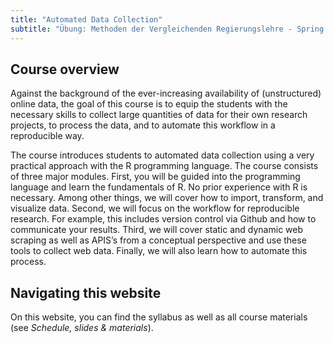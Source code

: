 ```yaml
---
title: "Automated Data Collection"
subtitle: "Übung: Methoden der Vergleichenden Regierungslehre - Spring 2024"
---
```


## **Course overview**

Against the background of the ever-increasing availability of (unstructured) online data, the goal of this course is to equip the students with the necessary skills to collect large quantities of data for their own research projects, to process the data, and to automate this workflow in a reproducible way.

The course introduces students to automated data collection using a very practical approach with the R programming language. The course consists of three major modules. First, you will be guided into the programming language and learn the fundamentals of R. No prior experience with R is necessary. Among other things, we will cover how to import, transform, and visualize data. Second, we will focus on the workflow for reproducible research. For example, this includes version control via Github and how to communicate your results. Third, we will cover static and dynamic web scraping as well as APIS’s from a conceptual perspective and use these tools to collect web data. Finally, we will also learn how to automate this process.

## **Navigating this website**

On this website, you can find the syllabus as well as all course materials (see *Schedule, slides & materials*).